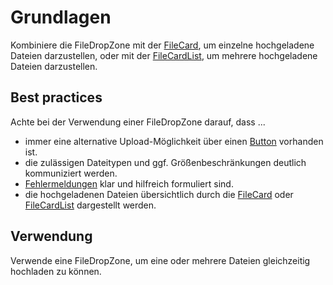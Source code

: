 # Grundlagen

Kombiniere die FileDropZone mit der
[FileCard](/03-components/upload/file-card/overview), um einzelne hochgeladene
Dateien darzustellen, oder mit der
[FileCardList](/03-components/upload/file-card-list/overview), um mehrere
hochgeladene Dateien darzustellen.

## Best practices

Achte bei der Verwendung einer FileDropZone darauf, dass ...

- immer eine alternative Upload-Möglichkeit über einen
  [Button](/03-components/actions/button/overview) vorhanden ist.
- die zulässigen Dateitypen und ggf. Größenbeschränkungen deutlich kommuniziert
  werden.
- [Fehlermeldungen](https://mittwald.github.io/flow/02-foundations/03-content-guidelines/02-fehlermeldungen)
  klar und hilfreich formuliert sind.
- die hochgeladenen Dateien übersichtlich durch die
  [FileCard](/03-components/upload/file-card/overview) oder
  [FileCardList](/03-components/upload/file-card-list/overview) dargestellt
  werden.

## Verwendung

Verwende eine FileDropZone, um eine oder mehrere Dateien gleichzeitig hochladen
zu können.
